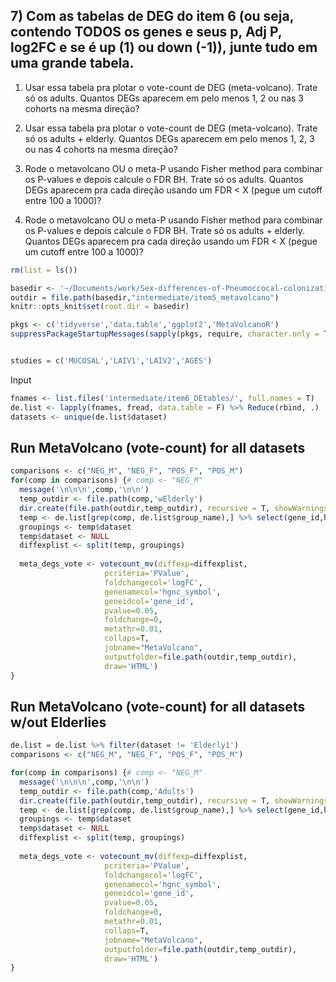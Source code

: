 ## 7) Com as tabelas de DEG do item 6 (ou seja, contendo TODOS os genes e seus p, Adj P, log2FC e se é up (1) ou down (-1)), junte tudo em uma grande tabela.

1.  Usar essa tabela pra plotar o vote-count de DEG (meta-volcano). Trate só os adults. Quantos DEGs aparecem em pelo menos 1, 2 ou nas 3 cohorts na mesma direção?

2.  Usar essa tabela pra plotar o vote-count de DEG (meta-volcano). Trate só os adults + elderly. Quantos DEGs aparecem em pelo menos 1, 2, 3 ou nas 4 cohorts na mesma direção?

3.  Rode o metavolcano OU o meta-P usando Fisher method para combinar os P-values e depois calcule o FDR BH. Trate só os adults. Quantos DEGs aparecem pra cada direção usando um FDR \< X (pegue um cutoff entre 100 a 1000)?

4.  Rode o metavolcano OU o meta-P usando Fisher method para combinar os P-values e depois calcule o FDR BH. Trate só os adults + elderly. Quantos DEGs aparecem pra cada direção usando um FDR \< X (pegue um cutoff entre 100 a 1000)?

```r
rm(list = ls())

basedir <- '~/Documents/work/Sex-differences-of-Pneumoccocal-colonization/'
outdir = file.path(basedir,"intermediate/item5_metavolcano")
knitr::opts_knit$set(root.dir = basedir)

pkgs <- c('tidyverse','data.table','ggplot2','MetaVolcanoR')
suppressPackageStartupMessages(sapply(pkgs, require, character.only = T))


studies = c('MUCOSAL','LAIV1','LAIV2','AGES')
```

Input
```r
fnames <- list.files('intermediate/item6_DEtables/', full.names = T)
de.list <- lapply(fnames, fread, data.table = F) %>% Reduce(rbind, .)
datasets <- unique(de.list$dataset)
```

## Run MetaVolcano (vote-count) for all datasets
```r
comparisons <- c("NEG_M", "NEG_F", "POS_F", "POS_M")
for(comp in comparisons) {# comp <- "NEG_M"
  message('\n\n\n',comp,'\n\n')
  temp_outdir <- file.path(comp,'wElderly')
  dir.create(file.path(outdir,temp_outdir), recursive = T, showWarnings = F)
  temp <- de.list[grep(comp, de.list$group_name),] %>% select(gene_id,hgnc_symbol, logFC, PValue, dataset) 
  groupings <- temp$dataset
  temp$dataset <- NULL
  diffexplist <- split(temp, groupings)
  
  meta_degs_vote <- votecount_mv(diffexp=diffexplist,
                     pcriteria='PValue',
                     foldchangecol='logFC',
                     genenamecol='hgnc_symbol',
                     geneidcol='gene_id',
                     pvalue=0.05,
                     foldchange=0, 
                     metathr=0.01,
                     collaps=T,
                     jobname="MetaVolcano", 
                     outputfolder=file.path(outdir,temp_outdir),
                     draw='HTML')
}
```
## Run MetaVolcano (vote-count) for all datasets w/out Elderlies
```r
de.list = de.list %>% filter(dataset != 'Elderly1')
comparisons <- c("NEG_M", "NEG_F", "POS_F", "POS_M")

for(comp in comparisons) {# comp <- "NEG_M"
  message('\n\n\n',comp,'\n\n')
  temp_outdir <- file.path(comp,'Adults')
  dir.create(file.path(outdir,temp_outdir), recursive = T, showWarnings = F)
  temp <- de.list[grep(comp, de.list$group_name),] %>% select(gene_id,hgnc_symbol, logFC, PValue, dataset) 
  groupings <- temp$dataset
  temp$dataset <- NULL
  diffexplist <- split(temp, groupings)
  
  meta_degs_vote <- votecount_mv(diffexp=diffexplist,
                     pcriteria='PValue',
                     foldchangecol='logFC',
                     genenamecol='hgnc_symbol',
                     geneidcol='gene_id',
                     pvalue=0.05,
                     foldchange=0, 
                     metathr=0.01,
                     collaps=T,
                     jobname="MetaVolcano", 
                     outputfolder=file.path(outdir,temp_outdir),
                     draw='HTML')
}
```